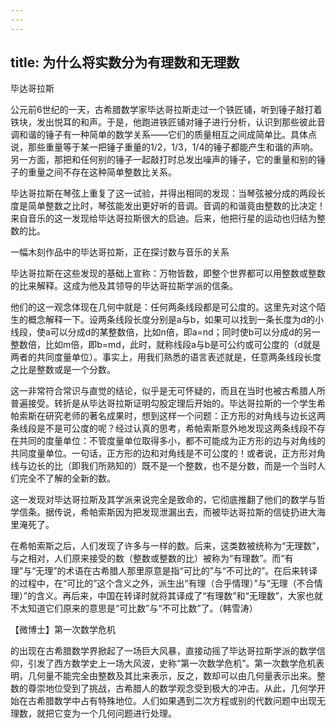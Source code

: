 ```yaml
---
---
---
```

title: 为什么将实数分为有理数和无理数
---




毕达哥拉斯



公元前6世纪的一天，古希腊数学家毕达哥拉斯走过一个铁匠铺，听到锤子敲打着铁块，发出悦耳的和声。于是，他跑进铁匠铺对锤子进行分析，认识到那些彼此音调和谐的锤子有一种简单的数学关系——它们的质量相互之间成简单比。具体点说，那些重量等于某一把锤子重量的1/2，1/3，1/4的锤子都能产生和谐的声响。另一方面，那把和任何别的锤子一起敲打时总发出噪声的锤子，它的重量和别的锤子的重量之间不存在这种简单整数比关系。

毕达哥拉斯在琴弦上重复了这一试验，并得出相同的发现：当琴弦被分成的两段长度是简单整数之比时，琴弦能发出更好听的音调。音调的和谐竟由整数的比决定！来自音乐的这一发现给毕达哥拉斯很大的启迪。后来，他把行星的运动也归结为整数的比。

一幅木刻作品中的毕达哥拉斯，正在探讨数与音乐的关系



毕达哥拉斯在这些发现的基础上宣称：万物皆数，即整个世界都可以用整数或整数的比来解释。这成为他及其领导的毕达哥拉斯学派的信条。

他们的这一观念体现在几何中就是：任何两条线段都是可公度的。这里先对这个陌生的概念解释一下。设两条线段长度分别是a与b，如果可以找到一条长度为d的小线段，使a可以分成d的某整数倍，比如n倍，即a=nd；同时使b可以分成d的另一整数倍，比如m倍，即b=md，此时，就称线段a与b是可公约或可公度的（d就是两者的共同度量单位）。事实上，用我们熟悉的语言表述就是，任意两条线段长度之比是整数或是一个分数。

这一非常符合常识与直觉的结论，似乎是无可怀疑的，而且在当时也被古希腊人所普遍接受。转折是从毕达哥拉斯证明勾股定理后开始的。毕达哥拉斯的一个学生希帕索斯在研究老师的著名成果时，想到这样一个问题：正方形的对角线与边长这两条线段是不是可公度的呢？经过认真的思考，希帕索斯意外地发现这两条线段不存在共同的度量单位：不管度量单位取得多小，都不可能成为正方形的边与对角线的共同度量单位。一句话，正方形的边和对角线是不可公度的！或者说，正方形对角线与边长的比（即我们所熟知的）既不是一个整数，也不是分数，而是一个当时人们完全不了解的全新的数。

这一发现对毕达哥拉斯及其学派来说完全是致命的，它彻底推翻了他们的数学与哲学信条。据传说，希帕索斯因为把发现泄漏出去，而被毕达哥拉斯的信徒扔进大海里淹死了。

在希帕索斯之后，人们发现了许多与一样的数。后来，这类数被统称为“无理数”，与之相对，人们原来接受的数（整数或整数的比）被称为“有理数”。而“有理”与“无理”的术语在古希腊人那里原意是指“可比的”与“不可比的”。在后来转译的过程中，在“可比的”这个含义之外，派生出“有理（合乎情理）”与“无理（不合情理）”的含义。再后来，中国在转译时就将其译成了“有理数”和“无理数”，大家也就不太知道它们原来的意思是“可比数”与“不可比数”了。（韩雪涛）





【微博士】第一次数学危机

的出现在古希腊数学界掀起了一场巨大风暴，直接动摇了毕达哥拉斯学派的数学信仰，引发了西方数学史上一场大风波，史称“第一次数学危机”。第一次数学危机表明，几何量不能完全由整数及其比来表示，反之，数却可以由几何量表示出来。整数的尊崇地位受到了挑战，古希腊人的数学观念受到极大的冲击。从此，几何学开始在古希腊数学中占有特殊地位。人们如果遇到二次方程或别的代数问题中出现无理数，就把它变为一个几何问题进行处理。